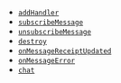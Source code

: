 
- [`addHandler`](/conversational-ai/reference/android#addhandler)
- [`subscribeMessage`](/conversational-ai/reference/android#subscribemessage)
- [`unsubscribeMessage`](/conversational-ai/reference/android#unsubscribemessage)
- [`destroy`](/conversational-ai/reference/android#destroy)
- [`onMessageReceiptUpdated`](/conversational-ai/reference/android#onmessagereceiptupdated)
- [`onMessageError`](/conversational-ai/reference/android#onmessageerror)
- [`chat`](/conversational-ai/reference/android#chat)
